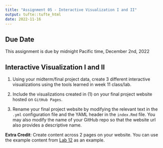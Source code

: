 ```yaml
---
title: "Assignment 05 - Interactive Visualization I and II"
output: tufte::tufte_html
date: 2022-11-16
---
```


## Due Date

This assignment is due by midnight Pacific time, December 2nd, 2022

## Interactive Visualization I and II

1. Using your midterm/final project data, create 3 different interactive visualizations using the tools learned in week 11 class/lab.

2. Include the visualizations created in (1) on your final project website hosted on `GitHub Pages`.

3. Rename your final project website by modifying the relevant text in the `.yml` configuration file and the YAML header in the `index.Rmd` file. You may also modify the name of your GitHub repo so that the website url also provides a descriptive name.

**Extra Credit**: Create content across 2 pages on your website. You can use the example content from [Lab 12](https://github.com/AbigailHorn/PM566-final-project) as an example.
